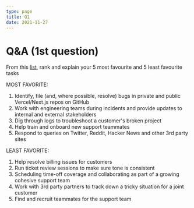 ```yaml
---
type: page
title: Q1
date: 2021-11-27
---
```


# Q&A (1st question)

From this [list](https://gist.github.com/Pieparker/b04a4e9ff82ba949e5db9d5b0e9d89e8), rank and explain your 5 most favourite and 5 least favourite tasks 

MOST FAVORITE:

1. Identify, file (and, where possible, resolve) bugs in private and public Vercel/Next.js repos on GitHub
2. Work with engineering teams during incidents and provide updates to internal and external stakeholders
3. Dig through logs to troubleshoot a customer's broken project
4. Help train and onboard new support teammates
5. Respond to queries on Twitter, Reddit, Hacker News and other 3rd party sites

LEAST FAVORITE:

1. Help resolve billing issues for customers
2. Run ticket review sessions to make sure tone is consistent
3. Scheduling time-off coverage and collaborating as part of a growing cohesive support team
4. Work with 3rd party partners to track down a tricky situation for a joint customer
5. Find and recruit teammates for the support team
